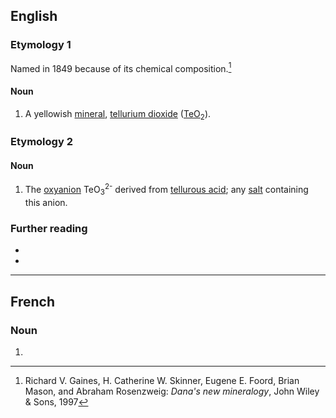 ==English==

===Etymology 1===
Named in 1849 because of its chemical composition.<ref>Richard V. Gaines, H. Catherine W. Skinner, Eugene E. Foord, Brian Mason, and Abraham Rosenzweig: ''Dana's new mineralogy'', John Wiley & Sons, 1997</ref>

====Noun====
{{wikipedia}}
{{en-noun|-}}

# {{lb|en|mineral}} A yellowish [[mineral]], [[tellurium dioxide]] ([[tellurium|Te]][[oxygen|O]]<sub>2</sub>).

===Etymology 2===

====Noun====
{{en-noun}}
# {{lb|en|inorganic chemistry}} The [[oxyanion]] TeO<sub>3</sub><sup>2-</sup> derived from [[tellurous acid]]; any [[salt]] containing this anion.

===Further reading===
* {{R:WebMineral}}
* {{R:mindat}}
<references/>
----
==French==

===Noun===
{{fr-noun|m}}

# {{l|en|tellurite}}
